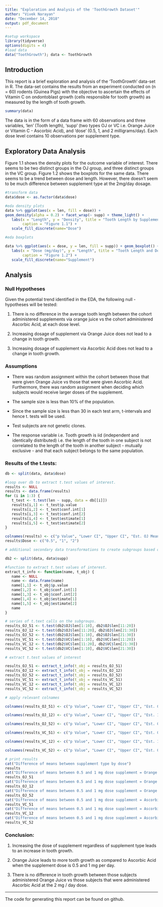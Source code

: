 ```yaml
---
title: "Exploration and Analysis of the 'ToothGrowth Dataset'"
author: "Vivek Narayan"
date: "December 14, 2018"
output: pdf_document
---
```


```r
#setup workspace
library(tidyverse)
options(digits = 4)
#load data
data("ToothGrowth"); data <- ToothGrowth
```

## Introduction
This report is a brief exploration and analysis of the 'ToothGrowth' data-set in R. The data-set contains the results from an experiment conducted on (n = 60) rodents (Guinea Pigs) with the objective to ascertain the effects of Vitamin C on ondontoblast growth (cells responsible for tooth growth) as measured by the length of tooth growth.

```r
summary(data)
```

The data is in the form of a data frame with 60 observations and three variables, 'len' (Tooth length), 'supp' (two types OJ or VC i.e. Orange Juice or Vitamin C - Ascorbic Acid), and 'dose' (0.5, 1, and 2 milligrams/day). Each dose level contains 10 observations per supplement type.

## Exploratory Data Analysis

Figure 1.1 shows the density plots for the outcome variable of interest. There seems to be two distinct groups in the OJ group, and three distinct groups in the VC group. Figure 1.2 shows the boxplots for the same data. There seems to be a trend between dose and length. However, there doesn't seem to be much difference between supplement type at the 2mg/day dosage.

```r
#transform data
data$dose <- as.factor(data$dose)

#eda density plots
data %>% ggplot(aes(x = len, fill = dose)) +
geom_density(alpha = 0.2) + facet_wrap(~ supp) + theme_light() +
   labs(x = "Length", y = "Density", title = "Tooth Length by Supplement Type", 
        caption = "Figure 1.1") +
   scale_fill_discrete(name="Dose")
```

```r
#eda boxplots

data %>% ggplot(aes(x = dose, y = len, fill = supp)) + geom_boxplot() + theme_light() +
   labs(x = "Dose (mg/day)", y = "Length", title = "Tooth Length and Dose by Supplement",
        caption = "Figure 1.2") +
   scale_fill_discrete(name="Supplement")
```

## Analysis

### Null Hypotheses

Given the potential trend identified in the EDA, the following null - hypotheses will be tested:

1. There is no difference in the average tooth length between the cohort administered supplements via orange juice vs the cohort administered Ascorbic Acid, at each dose level.

2. Increasing dosage of supplement via Orange Juice does not lead to a change in tooth growth.

3. Increasing dosage of supplement via Ascorbic Acid does not lead to a change in tooth growth.

### Assumptions

* There was random assignment within the cohort between those that were given Orange Juice vs those that were given Ascorbic Acid. Furthermore, there was random assignment when deciding which subjects would receive larger doses of the supplement.

* The sample size is less than 10% of the population.

* Since the sample size is less than 30 in each test arm, t-intervals and hence t. tests will be used.

* Test subjects are not genetic clones.

* The response variable i.e. Tooth growth is iid (independent and identically distributed) i.e. the length of the tooth in one subject is not correlated to the length of the tooth in another subject - mutually exclusive - and that each subject belongs to the same population.

### Results of the t.tests:


```r
db <- split(data, data$dose)

#loop over db to extract t.test values of interest.
results <- NULL
results <- data.frame(results)
for (i in 1:3) {
   t_test <- t.test(len ~ supp, data = db[[i]])
   results[i,1] <- t_test$p.value
   results[i,2] <- t_test$conf.int[1]
   results[i,3] <- t_test$conf.int[2]
   results[i,4] <- t_test$estimate[1]
   results[i,5] <- t_test$estimate[2]
}

colnames(results) <- c("p Value", "Lower CI", "Upper CI", "Est. OJ Mean", "Est. VC Mean")
results$Dose <- c("0.5", "1", "2")

# additional secondary data transformations to create subgroups based on supplement type.

db2 <- split(data, data$supp)

#function to extract t.test values of interest.
extract_t_info <- function(name, t_obj) {
   name <- NULL
   name <- data.frame(name)
   name[1,1] <- t_obj$p.value
   name[1,2] <- t_obj$conf.int[1]
   name[1,3] <- t_obj$conf.int[2]
   name[1,4] <- t_obj$estimate[1]
   name[1,5] <- t_obj$estimate[2]
   name
}

# series of t.text calls on the subgroups.
results_OJ_51 <- t.test(db2$OJ$len[1:10], db2$OJ$len[11:20])
results_OJ_12 <- t.test(db2$OJ$len[11:20], db2$OJ$len[21:30])
results_OJ_52 <- t.test(db2$OJ$len[1:10], db2$OJ$len[21:30])
results_VC_51 <- t.test(db2$VC$len[1:10], db2$VC$len[11:20])
results_VC_12 <- t.test(db2$VC$len[11:20], db2$VC$len[21:30])
results_VC_52 <- t.test(db2$VC$len[1:10], db2$VC$len[21:30])

# extract t.test values of interest

results_OJ_51 <- extract_t_info(t_obj = results_OJ_51)
results_OJ_12 <- extract_t_info(t_obj = results_OJ_12)
results_OJ_52 <- extract_t_info(t_obj = results_OJ_52)
results_VC_51 <- extract_t_info(t_obj = results_VC_51)
results_VC_12 <- extract_t_info(t_obj = results_VC_12)
results_VC_52 <- extract_t_info(t_obj = results_VC_52)

# apply relevant colnames

colnames(results_OJ_51) <- c("p Value", "Lower CI", "Upper CI", "Est. 0.5 Mean", "Est. 1 Mean")

colnames(results_OJ_12) <- c("p Value", "Lower CI", "Upper CI", "Est. 1 Mean", "Est. 2 Mean")

colnames(results_OJ_52) <- c("p Value", "Lower CI", "Upper CI", "Est. 0.5 Mean", "Est. 2 Mean")

colnames(results_VC_51) <- c("p Value", "Lower CI", "Upper CI", "Est. 0.5 Mean", "Est. 1 Mean")

colnames(results_VC_12) <- c("p Value", "Lower CI", "Upper CI", "Est. 1 Mean", "Est. 2 Mean")

colnames(results_VC_52) <- c("p Value", "Lower CI", "Upper CI", "Est. 0.5 Mean", "Est. 2 Mean")

# print results
cat("Difference of means between supplement type by dose")
results
cat("Difference of means between 0.5 and 1 mg dose supplement = Orange Juice")
results_OJ_51
cat("Difference of means between 0.5 and 1 mg dose supplement = Orange Juice")
results_OJ_12
cat("Difference of means between 0.5 and 1 mg dose supplement = Orange Juice")
results_OJ_52
cat("Difference of means between 0.5 and 1 mg dose supplement = Ascorbic Acid")
results_VC_51
cat("Difference of means between 0.5 and 1 mg dose supplement = Ascorbic Acid")
results_VC_12
cat("Difference of means between 0.5 and 1 mg dose supplement = Ascorbic Acid")
results_VC_52
```

### Conclusion:

1. Increasing the dose of supplement regardless of supplement type leads to an increase in tooth growth.

2. Orange Juice leads to more tooth growth as compared to Ascorbic Acid when the supplement dose is 0.5 and 1 mg per day.

3. There is no difference in tooth growth between those subjects administered Orange Juice vs those subjects that were administered Ascorbic Acid at the 2 mg / day dose.

***

The code for generating this report can be found on github.